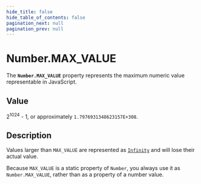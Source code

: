 ```yaml
---
hide_title: false
hide_table_of_contents: false
pagination_next: null
pagination_prev: null
---
```

# Number.MAX_VALUE

The **`Number.MAX_VALUE`** property represents the maximum numeric value representable in JavaScript.

## Value

2<sup>1024</sup> - 1, or approximately `1.7976931348623157E+308`.

## Description

Values larger than `MAX_VALUE` are represented as [`Infinity`](../../globals/Infinity.mdx) and will lose their actual value.

Because `MAX_VALUE` is a static property of `Number`, you always use it as `Number.MAX_VALUE`, rather than as a property of a number value.
